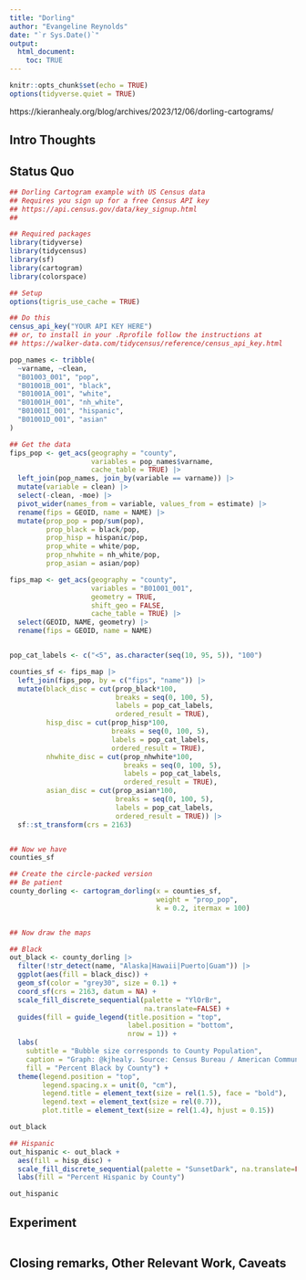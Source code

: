 ```yaml
---
title: "Dorling"
author: "Evangeline Reynolds"
date: "`r Sys.Date()`"
output: 
  html_document:
    toc: TRUE
---
```


```r
knitr::opts_chunk$set(echo = TRUE)
options(tidyverse.quiet = TRUE)
```


https://kieranhealy.org/blog/archives/2023/12/06/dorling-cartograms/



## Intro Thoughts


## Status Quo

```r
## Dorling Cartogram example with US Census data
## Requires you sign up for a free Census API key
## https://api.census.gov/data/key_signup.html
##

## Required packages
library(tidyverse)
library(tidycensus)
library(sf)
library(cartogram)
library(colorspace)

## Setup
options(tigris_use_cache = TRUE)

## Do this
census_api_key("YOUR API KEY HERE")
## or, to install in your .Rprofile follow the instructions at
## https://walker-data.com/tidycensus/reference/census_api_key.html

pop_names <- tribble(
  ~varname, ~clean,
  "B01003_001", "pop",
  "B01001B_001", "black",
  "B01001A_001", "white",
  "B01001H_001", "nh_white",
  "B01001I_001", "hispanic",
  "B01001D_001", "asian"
)

## Get the data
fips_pop <- get_acs(geography = "county",
                    variables = pop_names$varname,
                    cache_table = TRUE) |>
  left_join(pop_names, join_by(variable == varname)) |> 
  mutate(variable = clean) |> 
  select(-clean, -moe) |>
  pivot_wider(names_from = variable, values_from = estimate) |>
  rename(fips = GEOID, name = NAME) |>
  mutate(prop_pop = pop/sum(pop),
         prop_black = black/pop,
         prop_hisp = hispanic/pop,
         prop_white = white/pop,
         prop_nhwhite = nh_white/pop,
         prop_asian = asian/pop)

fips_map <- get_acs(geography = "county",
                    variables = "B01001_001",
                    geometry = TRUE,
                    shift_geo = FALSE,
                    cache_table = TRUE) |>
  select(GEOID, NAME, geometry) |>
  rename(fips = GEOID, name = NAME)


pop_cat_labels <- c("<5", as.character(seq(10, 95, 5)), "100")

counties_sf <- fips_map |>
  left_join(fips_pop, by = c("fips", "name")) |>
  mutate(black_disc = cut(prop_black*100,
                          breaks = seq(0, 100, 5),
                          labels = pop_cat_labels,
                          ordered_result = TRUE),
         hisp_disc = cut(prop_hisp*100,
                         breaks = seq(0, 100, 5),
                         labels = pop_cat_labels,
                         ordered_result = TRUE),
         nhwhite_disc = cut(prop_nhwhite*100,
                            breaks = seq(0, 100, 5),
                            labels = pop_cat_labels,
                            ordered_result = TRUE),
         asian_disc = cut(prop_asian*100,
                          breaks = seq(0, 100, 5),
                          labels = pop_cat_labels,
                          ordered_result = TRUE)) |>
  sf::st_transform(crs = 2163)


## Now we have
counties_sf

## Create the circle-packed version
## Be patient
county_dorling <- cartogram_dorling(x = counties_sf,
                                    weight = "prop_pop",
                                    k = 0.2, itermax = 100)


## Now draw the maps

## Black
out_black <- county_dorling |>
  filter(!str_detect(name, "Alaska|Hawaii|Puerto|Guam")) |>
  ggplot(aes(fill = black_disc)) +
  geom_sf(color = "grey30", size = 0.1) +
  coord_sf(crs = 2163, datum = NA) +
  scale_fill_discrete_sequential(palette = "YlOrBr",
                                 na.translate=FALSE) +
  guides(fill = guide_legend(title.position = "top",
                             label.position = "bottom",
                             nrow = 1)) +
  labs(
    subtitle = "Bubble size corresponds to County Population",
    caption = "Graph: @kjhealy. Source: Census Bureau / American Community Survey",
    fill = "Percent Black by County") +
  theme(legend.position = "top",
        legend.spacing.x = unit(0, "cm"),
        legend.title = element_text(size = rel(1.5), face = "bold"),
        legend.text = element_text(size = rel(0.7)),
        plot.title = element_text(size = rel(1.4), hjust = 0.15))

out_black

## Hispanic
out_hispanic <- out_black + 
  aes(fill = hisp_disc) +
  scale_fill_discrete_sequential(palette = "SunsetDark", na.translate=FALSE) +
  labs(fill = "Percent Hispanic by County")

out_hispanic
```

## Experiment

```r

```



## Closing remarks, Other Relevant Work, Caveats
